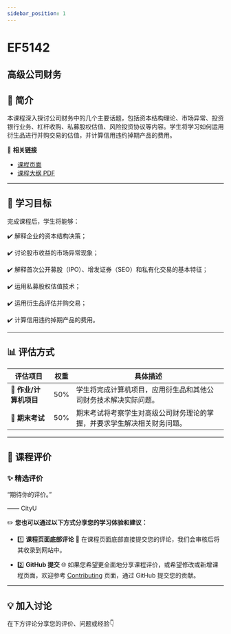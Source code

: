 ```yaml
---
sidebar_position: 1
---
```


# EF5142
## 高级公司财务

## **📘 简介**
本课程深入探讨公司财务中的几个主要话题，包括资本结构理论、市场异常、投资银行业务、杠杆收购、私募股权估值、风险投资协议等内容。学生将学习如何运用衍生品进行并购交易的估值，并计算信用违约掉期产品的费用。

🔗 **相关链接**
- [课程页面](https://www.cityu.edu.hk/catalogue/pg/202425/course/EF5142.htm)
- [课程大纲 PDF](https://www.cityu.edu.hk/catalogue/pg/202425/course/EF5142.pdf)

---

## **🎯 学习目标**

完成课程后，学生将能够：

✔️ 解释企业的资本结构决策；

✔️ 讨论股市收益的市场异常现象；

✔️ 解释首次公开募股（IPO）、增发证券（SEO）和私有化交易的基本特征；

✔️ 运用私募股权估值技术；

✔️ 运用衍生品评估并购交易；

✔️ 计算信用违约掉期产品的费用。

---

## **📊 评估方式**

| **评估项目**          | **权重** | **具体描述**                                                                                       |
|----------------------|---------|---------------------------------------------------------------------------------------------------|
| **📄 作业/计算机项目** | 50%     | 学生将完成计算机项目，应用衍生品和其他公司财务技术解决实际问题。                                   |
| **📝 期末考试**       | 50%     | 期末考试将考察学生对高级公司财务理论的掌握，并要求学生解决相关财务问题。                         |

---

## **💬 课程评价**

### ✨ **精选评价**
<div className={commentStyles.commentBox}>
    <p className={commentStyles.commentText}>
        “期待你的评价。”
    </p>
    <p className={commentStyles.commentAuthor}>—— CityU</p>
</div>

✏️ **您也可以通过以下方式分享您的学习体验和建议：**

- 1️⃣ **课程页面底部评论**
💬 在课程页面底部直接提交您的评论，我们会审核后将其收录到网站中。

- 2️⃣ **GitHub 提交**
🌐 如果您希望更全面地分享课程评价，或希望修改或新增课程页面，欢迎参考 [Contributing](https://penjc.github.io/CityU/contributing) 页面，通过 GitHub 提交您的贡献。



---

## **💡 加入讨论**

在下方评论分享您的评价、问题或经验👇
<Utterances />
